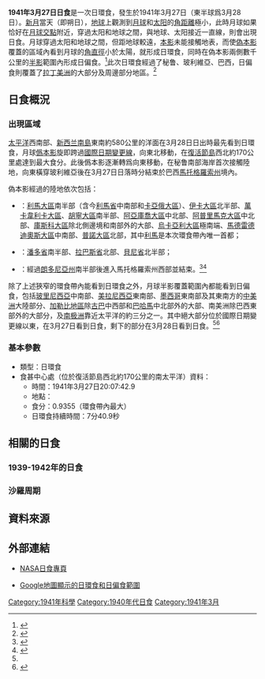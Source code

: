 {{Infobox Solar eclipse
| Year        = 1941
| Month       = 3
| Day         = 27
| Type        = 日環食
| Image       = SE1941Mar27A.png
| Image size  = 200px
| Image intro = 1941年3月27日日環食路徑圖
  <!--   日食資料   -->
| Gamma       = -0.5025
| Mag         = 0.9355
| Saros       = 138
| Saros total = 70
| Saros seq   = 27
  <!--     食甚     -->
| Duration    = 7分40.9秒
| Location    = [[復活節島|復活節島]]西北約170公里的南[[太平洋|太平洋]]
| Coords      = {{coord|26|9.3|S|110|52.1|W}}
| Width       = 275.8公里
  <!--   開始時間   -->
| Partial     = 
| Start type  = 
| Centre      = 
| Greatest    = 20:07:42.9
  <!--     倒數     -->
| hour        = 20
| minute      = 7
| second      = 42.9
| Duration_s  = 
}}
'''1941年3月27日日食'''是一次日環食，發生於1941年3月27日（東半球爲3月28日）。[[新月|新月]]當天（即朔日），[[地球|地球]]上觀測到[[月球|月球]]和[[太阳|太阳]]的[[角距離|角距離]]極小，此時月球如果恰好在[[月球交點|月球交點]]附近，穿過太阳和地球之間，與地球、太阳接近一直線，則會出現日食。月球穿過太阳和地球之間，但距地球較遠，[[本影|本影]]未能接觸地表，而使[[偽本影|偽本影]]覆蓋的區域內看到月球的[[角直徑|角直徑]]小於太陽，就形成日環食，同時在偽本影兩側數千公里的[[半影|半影]]範圍內形成日偏食。<ref name="astron">{{cite web|author=樊忠玉|title=日（月）食|url=http://www.astron.ac.cn/bencandy-51-1630-1.htm|publisher=中国天文科普网|accessdate=2016-03-27|archive-date=2014-09-17|archive-url=https://web.archive.org/web/20140917080048/http://www.astron.ac.cn/bencandy-51-1630-1.htm|dead-url=no}}</ref>此次日環食經過了秘鲁、玻利維亞、巴西，日偏食則覆蓋了[[拉丁美洲|拉丁美洲]]的大部分及周邊部分地區。<ref name="NASAGIF">{{cite web|author=Fred Espenak|title=Annular Solar Eclipse of 1941 Mar 27|url=http://eclipse.gsfc.nasa.gov/SEplot/SEplot1901/SE1941Mar27A.GIF|publisher=NASA Eclipse Web Site|accessdate=2016-03-27|archive-date=2020-10-20|archive-url=https://web.archive.org/web/20201020123020/https://eclipse.gsfc.nasa.gov/SEplot/SEplot1901/SE1941Mar27A.GIF|dead-url=no}}{{en}}</ref>

== 日食概況 ==
=== 出現區域 ===
[[太平洋|太平洋]]西南部、[[新西兰|新西兰]][[南島_(紐西蘭)|南島]]東南約580公里的洋面在3月28日日出時最先看到日環食，月球[[僞本影|僞本影]]旋即跨過[[國際日期變更線|國際日期變更線]]，向東北移動，在[[復活節島|復活節島]]西北約170公里處達到最大食分。此後僞本影逐漸轉爲向東移動，在秘鲁南部海岸首次接觸陸地，向東橫穿玻利維亞後在3月27日日落時分結束於巴西[[馬托格羅索州|馬托格羅索州]]境內。

偽本影經過的陸地依次包括：
*{{flag|PER|1825}}：[[利馬大區|利馬大區]]南半部（含今[[利馬省|利馬省]]中南部和[[卡亞俄大區|卡亞俄大區]]）、[[伊卡大區|伊卡大區]]北半部、[[萬卡韋利卡大區|萬卡韋利卡大區]]、[[胡寧大區|胡寧大區]]南半部、[[阿亞庫喬大區|阿亞庫喬大區]]中北部、[[阿普里馬克大區|阿普里馬克大區]]中北部、[[庫斯科大區|庫斯科大區]]除北側邊境和南部外的大部、[[烏卡亞利大區|烏卡亞利大區]]極南端、[[馬德雷德迪奧斯大區|馬德雷德迪奧斯大區]]中南部、[[普諾大區|普諾大區]]北部，其中[[利馬|利馬]]是本次環食帶內唯一首都；
*{{BOL}}：[[潘多省|潘多省]]南半部、[[拉巴斯省|拉巴斯省]]北部、[[貝尼省|貝尼省]]北半部；
*{{flag|BRA|1889}}：經過[[朗多尼亞州|朗多尼亞州]]南半部後進入馬托格羅索州西部並結束。<ref>{{cite web|author=Fred Espenak|title=Annular Solar Eclipse of 1941 Mar 27 - Google Maps and Solar Eclipse Paths|url=http://eclipse.gsfc.nasa.gov/SEgoogle/SEgoogle1901/SE1941Mar27Agoogle.html|publisher=NASA Eclipse Web Site|accessdate=2016-03-27|archive-date=2020-10-21|archive-url=https://web.archive.org/web/20201021110458/https://eclipse.gsfc.nasa.gov/SEgoogle/SEgoogle1901/SE1941Mar27Agoogle.html|dead-url=no}}{{en}}</ref><ref>{{cite web|author=Xavier M. Jubier|title=Eclipse Annulaire de Soleil du 27 mars 1941 - Cartographie Interactive Google (1941 March 27 Annular Solar Eclipse - Interactive Google Map)|url=http://xjubier.free.fr/site_pages/solar_eclipses/xSE_GoogleMap3.php?Ecl=+19410327|accessdate=2016-03-27|archive-date=2019-06-06|archive-url=https://web.archive.org/web/20190606152719/http://xjubier.free.fr/site_pages/solar_eclipses/xSE_GoogleMap3.php?Ecl=+19410327|dead-url=no}}{{fr}}{{en}}</ref>

除了上述狹窄的環食帶內能看到日環食之外，月球半影覆蓋範圍內都能看到日偏食，包括[[玻里尼西亞|玻里尼西亞]]中南部、[[美拉尼西亞|美拉尼西亞]]東南部、[[墨西哥|墨西哥]]東南部及其東南方的[[中美洲|中美洲]]大陸部分、[[加勒比地區|加勒比地區]]除[[古巴|古巴]]中西部和[[巴哈馬|巴哈馬]]中北部外的大部、南美洲除巴西東部外的大部分，及[[南极洲|南极洲]]靠近太平洋的約三分之一。其中絕大部分位於國際日期變更線以東，在3月27日看到日食，剩下的部分在3月28日看到日食。<ref name="NASAGIF"/><ref>{{cite web|author=Fred Espenak|title=Catalog of Solar Eclipses (1901 to 2000)|url=http://eclipse.gsfc.nasa.gov/SEcat5/SE1901-2000.html|publisher=NASA Eclipse Web Site|accessdate=2016-03-27|archive-date=2008-08-29|archive-url=https://web.archive.org/web/20080829151131/http://eclipse.gsfc.nasa.gov/SEcat5/SE1901-2000.html|dead-url=no}}{{en}}</ref>

=== 基本參數 ===
{{NoteUTC}}
* 類型：日環食
* 食甚中心處（位於復活節島西北約170公里的南太平洋）資料：
** 時間：1941年3月27日20:07:42.9
** 地點：{{coord|26|9.3|S|110|52.1|W}}
** 食分：0.9355（環食帶內最大）
** 日環食持續時間：7分40.9秒

== 相關的日食 ==
=== 1939-1942年的日食 ===
{{Solar eclipse set 1939-1942}}

=== 沙羅周期 ===
{{Solar Saros series 138}}

== 資料來源 ==
{{reflist}}

== 外部連結 ==
{{日食主題}}
* [http://eclipse.gsfc.nasa.gov/solar.html NASA日食專頁]{{Wayback|url=http://eclipse.gsfc.nasa.gov/solar.html |date=20190108200537 }}{{en}}
{{Solar eclipse NASA reference|1901/SE1941Mar27A}}
* [http://xjubier.free.fr/site_pages/solar_eclipses/xSE_GoogleMap3.php?Ecl=+19410327 Google地圖顯示的日環食和日偏食範圍]{{Wayback|url=http://xjubier.free.fr/site_pages/solar_eclipses/xSE_GoogleMap3.php?Ecl=+19410327 |date=20190606152719 }}{{fr}}{{en}}

{{Solar eclipses
|nature=日環食
|previous=[[1940年10月1日日食|1940年10月1日日食]]|natureprevious=日全食
|previoussamenature=[[1940年4月7日日食|1940年4月7日日食]]
|next=[[1941年9月21日日食|1941年9月21日日食]]|naturenext=日全食
|nextsamenature=[[1943年8月1日日食|1943年8月1日日食]]
}}
{{日食}}

[[Category:1941年科學|Category:1941年科學]]
[[Category:1940年代日食|Category:1940年代日食]]
[[Category:1941年3月|Category:1941年3月]]
